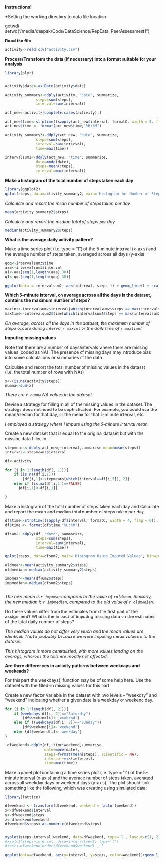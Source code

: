 

**Instructions!**

+Setting the working directory to data file location


getwd()
setwd("/media/deepak/Code/DataScience/RepData_PeerAssessment1")

**Read the file**

```r


activity<-read.csv("activity.csv")

```


**Process/Transform the data (if necessary) into a format suitable for your analysis**
```r

library(plyr)


activity$date<-as.Date(activity$date)

activity_summary<-ddply(activity, "date", summarize, 
              steps=sum(steps),
              interval=sum(interval))

act_new<-activity[complete.cases(activity),]

act_new$time<-strptime((sapply(act_new$interval, formatC, width = 4, flag = 0)), format = "%H%M")
act_new$time <- format(act_new$time,"%H:%M")

activity_summary2<-ddply(act_new, "date", summarize, 
              steps=sum(steps),
              interval=sum(interval),
              time=max(time))

intervalsum2<-ddply(act_new, "time", summarize, 
              date=mode(date),
              steps=mean(steps),
              interval=max(interval))

```


**Make a histogram of the total number of steps taken each day**

```r
library(ggplot2)
qplot(steps, data=activity_summary2, main='Histogram for Number of Steps per Day', binwidth=1000)
```

*Calculate and report the mean number of steps taken per day*

```r
mean(activity_summary2$steps)

```

*Calculate and report the median total of steps per day*

```r
median(activity_summary2$steps)
```

**What is the average daily activity pattern?**

Make a time series plot (i.e. type = "l") of the 5-minute interval (x-axis) and the average number of steps taken, averaged across all days (y-axis)

```r
qqq<-intervalsum2$time
aaa<-intervalsum2$interval
a1<-aaa[seq(1,length(aaa),30)]
q1<-qqq[seq(1,length(qqq),30)]

ggplot(data = intervalsum2, aes(interval, steps )) + geom_line() + scale_x_continuous(breaks=a1, labels=q1) + ylab("Average Steps Per 5-Minute Interval") + xlab("Time Interval")
```

**Which 5-minute interval, on average across all the days in the dataset, contains the maximum number of steps?**

```r
maxint<-intervalsum2$interval[which(intervalsum2$steps == max(intervalsum2$steps))]
maxtime<-intervalsum2$time[which(intervalsum2$steps == max(intervalsum2$steps))]
```

*On average, across all the days in the dataset, the maximum number of steps occurs during interval `r maxint` or the daily time of `r maxtime`!*


**Imputing missing values**

Note that there are a number of days/intervals where there are missing values (coded as NA). The presence of missing days may introduce bias into some calculations or summaries of the data.

Calculate and report the total number of missing values in the dataset (i.e. the total number of rows with NAs)
```r
x<-(is.na(activity$steps))
numna<-sum(x)

```

*There are `r numna` NA values in the dataset.*


Devise a strategy for filling in all of the missing values in the dataset. The strategy does not need to be sophisticated. For example, you could use the mean/median for that day, or the mean for that 5-minute interval, etc.

*I employed a strategy where I impute using  the 5-minute interval mean.*

Create a new dataset that is equal to the original dataset but with the missing data filled in.

```r

stepmeans<-ddply(act_new,~interval,summarise,mean=mean(steps))
interval<-stepmeans$interval

df<-activity

for (i in 1:length(df[, 1])){
    if (is.na(df[i,1]))
        {df[i,1]<-stepmeans[which(interval==df[i,3]), 2]}
    else if (is.na(df[i,1])==FALSE)
      {df[i,1]<-df[i,1]}
         
}


```

Make a histogram of the total number of steps taken each day and Calculate and report the mean and median total number of steps taken per day. 

```r

df$time<-strptime((sapply(df$interval, formatC, width = 4, flag = 0)), format = "%H%M")
df$time <- format(df$time,"%H:%M")

dfsum2<-ddply(df, "date", summarize, 
              steps=sum(steps),
              interval=sum(interval),
              time=max(time))

qplot(steps, data=dfsum2, main='Histogram Using Imputed Values', binwidth=1000)

oldmean<-mean(activity_summary2$steps)
oldmedian<-median(activity_summary2$steps)

impmean<-mean(dfsum2$steps)
impmedian<-median(dfsum2$steps)



```

*The new mean is `r impmean` compared to the value of `roldmean`. Similarly, the new median is `r impmedian`, compared to the old value of `r oldmedian`.*

Do these values differ from the estimates from the first part of the assignment? What is the impact of imputing missing data on the estimates of the total daily number of steps?

*The median values do not differ very much and the mean values are identical. That's probably because we were imputing mean values into the dataset.*

*This histogram is more centralizied, with more values landing on the average, whereas the tails are mostly not affected.*

**Are there differences in activity patterns between weekdays and weekends?**

For this part the weekdays() function may be of some help here. Use the dataset with the filled-in missing values for this part.

Create a new factor variable in the dataset with two levels – “weekday” and “weekend” indicating whether a given date is a weekday or weekend day.

```r

for (i in 1:length(df[, 2])){
    if (weekdays(df[i, 2])=="Saturday")
        {df$weekend[i]<-'weekend'}
    else if ((weekdays(df[i, 2])=="Sunday"))
        {df$weekend[i]<-'weekend'}
    else {df$weekend[i]<-'weekday'}
}

 dfweekend<-ddply(df,~time*weekend,summarise,
                  date=mode(date),
                  steps=format(mean(steps), scientific = NA),
                  interval=max(interval),
                  time=max(time))
```

Make a panel plot containing a time series plot (i.e. type = "l") of the 5-minute interval (x-axis) and the average number of steps taken, averaged across all weekday days or weekend days (y-axis). The plot should look something like the following, which was creating using simulated data:
```r
library(lattice)

dfweekend <- transform(dfweekend, weekend = factor(weekend))
x<-dfweekend$interval
y<-dfweekend$steps
z<-dfweekend$weekend
dfweekend$steps<-as.numeric(dfweekend$steps)


xyplot(steps~interval|weekend, data=dfweekend, type='l', layout=c(1, 2))
#xyplot(steps~interval, data=intervalsum2, type='l')
#test<-dfweekend[order(dfweekend$weekend) , ]
```



```r

ggplot(data=dfweekend, aes(x=interval, y=steps, color=weekend))+geom_line() + facet_grid(weekend~.)

```
